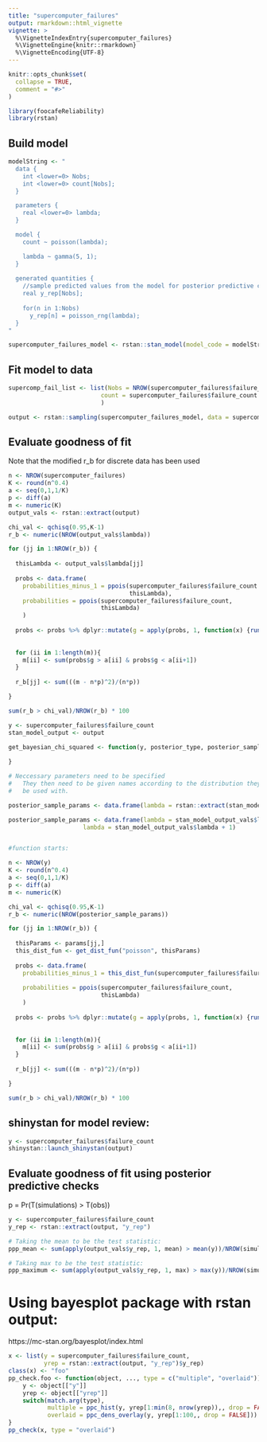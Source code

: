 ```yaml
---
title: "supercomputer_failures"
output: rmarkdown::html_vignette
vignette: >
  %\VignetteIndexEntry{supercomputer_failures}
  %\VignetteEngine{knitr::rmarkdown}
  %\VignetteEncoding{UTF-8}
---
```


```r
knitr::opts_chunk$set(
  collapse = TRUE,
  comment = "#>"
)
```

```r
library(foocafeReliability)
library(rstan)
```


## Build model
```R

modelString <- "
  data {
    int <lower=0> Nobs;
    int <lower=0> count[Nobs];
  }

  parameters {
    real <lower=0> lambda;
  }

  model {
    count ~ poisson(lambda);

    lambda ~ gamma(5, 1);
  }
  
  generated quantities {
    //sample predicted values from the model for posterior predictive checks
    real y_rep[Nobs];
    
    for(n in 1:Nobs)
      y_rep[n] = poisson_rng(lambda);
  }
"

supercomputer_failures_model <- rstan::stan_model(model_code = modelString)


```

## Fit model to data
```R

supercomp_fail_list <- list(Nobs = NROW(supercomputer_failures$failure_count),
                          count = supercomputer_failures$failure_count
                          )

output <- rstan::sampling(supercomputer_failures_model, data = supercomp_fail_list, chains = 4, iter = 4000, control = list(adapt_delta = 0.9))

```

## Evaluate goodness of fit

Note that the modified r_b for discrete data has been used
```R

n <- NROW(supercomputer_failures)
K <- round(n^0.4)
a <- seq(0,1,1/K)
p <- diff(a)
m <- numeric(K)
output_vals <- rstan::extract(output)

chi_val <- qchisq(0.95,K-1)
r_b <- numeric(NROW(output_vals$lambda))

for (jj in 1:NROW(r_b)) {
  
  thisLambda <- output_vals$lambda[jj]
  
  probs <- data.frame(
    probabilities_minus_1 = ppois(supercomputer_failures$failure_count - 1,
                                  thisLambda),
    probabilities = ppois(supercomputer_failures$failure_count,
                          thisLambda)
    )
  
  probs <- probs %>% dplyr::mutate(g = apply(probs, 1, function(x) {runif(1, min = x[1], max = x[2])} ))
  
  
  for (ii in 1:length(m)){
    m[ii] <- sum(probs$g > a[ii] & probs$g < a[ii+1])
  }
  
  r_b[jj] <- sum(((m - n*p)^2)/(n*p))

}

sum(r_b > chi_val)/NROW(r_b) * 100

```

```R
y <- supercomputer_failures$failure_count
stan_model_output <- output

get_bayesian_chi_squared <- function(y, posterior_type, posterior_sample_params){
  
}

# Neccessary parameters need to be specified
#   They then need to be given names according to the distribution they will
#   be used with. 

posterior_sample_params <- data.frame(lambda = rstan::extract(stan_model_output)$lambda)

posterior_sample_params <- data.frame(lambda = stan_model_output_vals$lambda,
                     lambda = stan_model_output_vals$lambda + 1)


#function starts:

n <- NROW(y)
K <- round(n^0.4)
a <- seq(0,1,1/K)
p <- diff(a)
m <- numeric(K)

chi_val <- qchisq(0.95,K-1)
r_b <- numeric(NROW(posterior_sample_params))

for (jj in 1:NROW(r_b)) {
  
  thisParams <- params[jj,]
  this_dist_fun <- get_dist_fun("poisson", thisParams)
  
  probs <- data.frame(
    probabilities_minus_1 = this_dist_fun(supercomputer_failures$failure_count[1] - 1),
    
    probabilities = ppois(supercomputer_failures$failure_count,
                          thisLambda)
    )
  
  probs <- probs %>% dplyr::mutate(g = apply(probs, 1, function(x) {runif(1, min = x[1], max = x[2])} ))
  
  
  for (ii in 1:length(m)){
    m[ii] <- sum(probs$g > a[ii] & probs$g < a[ii+1])
  }
  
  r_b[jj] <- sum(((m - n*p)^2)/(n*p))

}

sum(r_b > chi_val)/NROW(r_b) * 100

```



## shinystan for model review:
```R
y <- supercomputer_failures$failure_count
shinystan::launch_shinystan(output)

```
## Evaluate goodness of fit using posterior predictive checks

p = Pr(T(simulations) > T(obs))

```R

y <- supercomputer_failures$failure_count
y_rep <- rstan::extract(output, "y_rep")

# Taking the mean to be the test statistic:
ppp_mean <- sum(apply(output_vals$y_rep, 1, mean) > mean(y))/NROW(simulations_mean)

# Taking max to be the test statistic:
ppp_maximum <- sum(apply(output_vals$y_rep, 1, max) > max(y))/NROW(simulations_mean)

```


# Using bayesplot package with rstan output:
https://mc-stan.org/bayesplot/index.html
```R

x <- list(y = supercomputer_failures$failure_count,
          yrep = rstan::extract(output, "y_rep")$y_rep)
class(x) <- "foo"
pp_check.foo <- function(object, ..., type = c("multiple", "overlaid")) {
    y <- object[["y"]]
    yrep <- object[["yrep"]]
    switch(match.arg(type),
           multiple = ppc_hist(y, yrep[1:min(8, nrow(yrep)),, drop = FALSE]),
           overlaid = ppc_dens_overlay(y, yrep[1:100,, drop = FALSE]))
}
pp_check(x, type = "overlaid")

```
